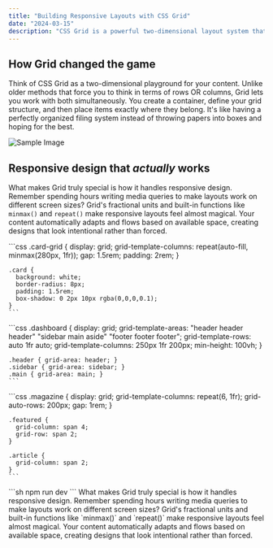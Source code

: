 ```yaml
---
title: "Building Responsive Layouts with CSS Grid"
date: "2024-03-15"
description: "CSS Grid is a powerful two-dimensional layout system that revolutionizes how developers create complex web layouts. Unlike traditional methods that require workarounds and hacks, Grid provides a clean, intuitive approach to organizing content on web pages."
---
```


## How Grid changed the game

Think of CSS Grid as a two-dimensional playground for your content. Unlike older methods that force you to think in terms of rows OR columns, Grid lets you work with both simultaneously. You create a container, define your grid structure, and then place items exactly where they belong. It's like having a perfectly organized filing system instead of throwing papers into boxes and hoping for the best.

![Sample Image](sample.webp)

## Responsive design that _actually_ works

What makes Grid truly special is how it handles responsive design. Remember spending hours writing media queries to make layouts work on different screen sizes? Grid's fractional units and built-in functions like `minmax()` and `repeat()` make responsive layouts feel almost magical. Your content automatically adapts and flows based on available space, creating designs that look intentional rather than forced.

<Tabs>
  <TabPanel title="Card.jsx">
    ```css
    .card-grid {
      display: grid;
      grid-template-columns: repeat(auto-fill, minmax(280px, 1fr));
      gap: 1.5rem;
      padding: 2rem;
    }
    
    .card {
      background: white;
      border-radius: 8px;
      padding: 1.5rem;
      box-shadow: 0 2px 10px rgba(0,0,0,0.1);
    }
    ```
  </TabPanel>
  
  <TabPanel title="Dashboard.jsx">
    ```css
    .dashboard {
      display: grid;
      grid-template-areas:
        "header header header"
        "sidebar main aside"
        "footer footer footer";
      grid-template-rows: auto 1fr auto;
      grid-template-columns: 250px 1fr 200px;
      min-height: 100vh;
    }
    
    .header { grid-area: header; }
    .sidebar { grid-area: sidebar; }
    .main { grid-area: main; }
    ```
  </TabPanel>
  
  <TabPanel title="Magazine.jsx">
    ```css
    .magazine {
      display: grid;
      grid-template-columns: repeat(6, 1fr);
      grid-auto-rows: 200px;
      gap: 1rem;
    }
    
    .featured {
      grid-column: span 4;
      grid-row: span 2;
    }
    
    .article {
      grid-column: span 2;
    }
    ```
  </TabPanel>
</Tabs>

<Tabs>
  <TabPanel title="Terminal">
  ```sh
  npm run dev
  ```
  </TabPanel>
</Tabs>

<Callout>
  What makes Grid truly special is how it handles responsive design. Remember
  spending hours writing media queries to make layouts work on different screen
  sizes? Grid's fractional units and built-in functions like `minmax()` and
  `repeat()` make responsive layouts feel almost magical. Your content
  automatically adapts and flows based on available space, creating designs that
  look intentional rather than forced.
</Callout>
